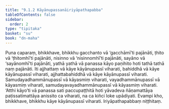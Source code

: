 ```yaml
---
title: "9.1.2 Kāyānupassanāiriyāpathapabba"
tableOfContents: false
sidebar:
  order: 2
type: "tipitaka"
basket: "su"
book: "dn-maha"
---
```



<DynamicBreadcrumb />

<Division number="375" book="dn-maha" bookNo="7" page="232">

<Paragraph number="953" book="dn-maha">
Puna caparaṃ, bhikkhave, bhikkhu gacchanto vā ‘gacchāmī’ti pajānāti, ṭhito vā ‘ṭhitomhī’ti pajānāti, nisinno vā ‘nisinnomhī’ti pajānāti, sayāno vā ‘sayānomhī’ti pajānāti, yathā yathā vā panassa kāyo paṇihito hoti tathā tathā naṃ pajānāti.
</Paragraph>

<Paragraph number="954" book="dn-maha">
Iti ajjhattaṃ vā kāye kāyānupassī viharati, bahiddhā vā kāye kāyānupassī viharati, ajjhattabahiddhā vā kāye kāyānupassī viharati. Samudayadhammānupassī vā kāyasmiṃ viharati, vayadhammānupassī vā kāyasmiṃ viharati, samudayavayadhammānupassī vā kāyasmiṃ viharati. ‘Atthi kāyo’ti vā panassa sati paccupaṭṭhitā hoti yāvadeva ñāṇamattāya paṭissatimattāya anissito ca viharati, na ca kiñci loke upādiyati. Evampi kho, bhikkhave, bhikkhu kāye kāyānupassī viharati.

</Paragraph>
</Division>

<Paragraph number="955" type="center" book="dn-maha">
Iriyāpathapabbaṃ niṭṭhitaṃ.
</Paragraph>